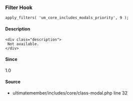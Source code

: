 
### Filter Hook    
    
```
apply_filters( 'um_core_includes_modals_priority', 9 );
```

#### Description
    <div class="description">
     Not available.
    </div>

#### Since
<div class="description">
1.0
</div>

#### Source
  - <Link href="/developer/files/includes-core-class-modal#source-view.32">ultimatemember/includes/core/class-modal.php</Link> <Link href="/developer/files/includes-core-class-modal#source-view.32">line 32</Link>

